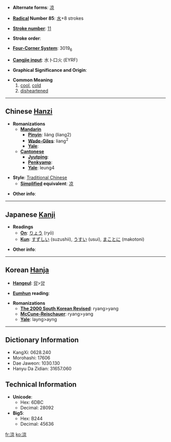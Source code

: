 * '''Alternate forms''': [[凉]]

* '''[[Wiktionary:Chinese radical index| Radical]] Number 85''': [[Wiktionary:Chinese radical index 水|水]]+8 strokes

* '''[[Wiktionary:Chinese total strokes index|Stroke number]]''': [[Wiktionary:Chinese total strokes index 11|11]]

* '''Stroke order''': 

* '''[[Wiktionary:Chinese four corner index|Four-Corner System]]''': 3019<sub>6</sub>

* '''[[Wiktionary:Chinese Cangjie index|Cangjie input]]''': 水卜口火 (EYRF)

* '''Graphical Significance and Origin''': 

* '''Common Meaning'''
*#[[cool]], [[cold]]
*# [[disheartened]]

----

== Chinese [[Hanzi]] ==

* '''Romanizations'''
** '''[[Mandarin]]'''
*** '''[[Pinyin]]''': liáng (liang2)
*** '''[[Wade-Giles]]''': liang<sup>2</sup>
*** '''[[Yale]]''': 
** '''[[Cantonese]]'''
*** '''[[Jyutping]]''':
*** '''[[Penkyamp]]''': 
*** '''[[Yale]]''': leung4

* '''Style''': [[Traditional Chinese]] 
** '''[[Simplified Chinese|Simplified]] equivalent''': [[凉]]

* '''Other info''': 

----

== Japanese [[Kanji]] ==

* '''Readings'''
** '''[[On]]''': [[りょう]] (ryō)
** '''[[Kun]]''': [[すずしい]] (suzushii), [[うすい]] (usui), [[まことに]] (makotoni)

* '''Other info''':  

----

== Korean [[Hanja]] ==

* '''[[Hangeul]]''': [[량]]>[[양]]

* '''[[Eumhun]] reading''': 

* '''Romanizations'''
** '''[[The 2000 South Korean Revised Romanization|The 2000 South Korean Revised]]''': ryang>yang
** '''[[McCune-Reischauer]]''': ryang>yang
** '''[[Yale]]''': layng>ayng

----

== Dictionary Information ==

* KangXi: 0628.240
* Morohashi: 17606
* Dae Jaweon: 1030.130
* Hanyu Da Zidian: 31657.060

== Technical Information ==

* '''Unicode''':
** Hex: 6DBC
** Decimal: 28092
* '''Big5''':
** Hex: B244
** Decimal: 45636

[[fr:涼]]
[[ko:涼]]
